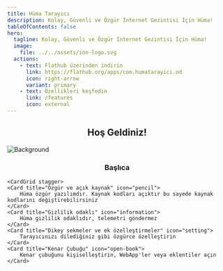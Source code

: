 ```yaml
---
title: Hüma Tarayıcı
description: Kolay, Güvenli ve Özgür İnternet Gezintisi İçin Hüma!
tableOfContents: false
hero:
  tagline: Kolay, Güvenli ve Özgür İnternet Gezintisi İçin Hüma!
  image:
    file: ../../assets/ion-logo.svg
  actions:
    - text: Flathub üzerinden indirin
      link: https://flathub.org/apps/com.humatarayici.od
      icon: right-arrow
      variant: primary
    - text: Özellikleri keşfedin
      link: /features
      icon: external
---
```




 
<center>
   <h2>Hoş Geldiniz!</h2>

</center>
<div class="container">
  <img class="background-image" src="https://firebasestorage.googleapis.com/v0/b/vastsea-blog.appspot.com/o/mUj553KYSMNLQxdU68FR2cl0AFG3%2FEkran%20G%C3%B6r%C3%BCnt%C3%BCs%C3%BC%20-%202024-08-11%2005-34-59.png?alt=media&token=3f288f95-a4a2-4066-9eff-ce90cf23b23d" alt="Background" />
  <div class="overlay"></div>
  <div class="content">
 <center>
    <h3>Başlıca</h3>

</center>

    <CardGrid stagger>
	<Card title="Özgür ve açık kaynak" icon="pencil">
		Hüma özgür yazılımdır. Kaynak kodları açıktır bu sayede kaynak kodlarını değiştirebilirsiniz
	</Card>
	<Card title="Gizlilik odaklı" icon="information">
		Hüma gizlilik odaklıdır, telemetri göndermez
	</Card>
	<Card title="Dikey sekmeler ve ek özelleştirmeler" icon="setting">
		Tarayıcınızı dilediğiniz gibi özgürce özelleştirin
	</Card>
	<Card title="Kenar Çubuğu" icon="open-book">
		Kenar çubuğunu kişiselleştirin, WebApp'ler veya eklentiler açın
	</Card>

</CardGrid>
  </div>
</div>